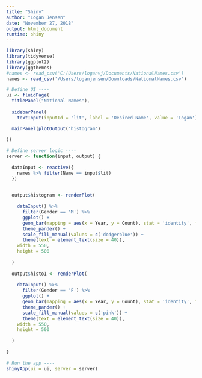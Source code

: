```yaml
---
title: "Shiny"
author: "Logan Jensen"
date: "November 27, 2018"
output: html_document
runtime: shiny
---
```


```r
library(shiny)
library(tidyverse)
library(ggplot2)
library(ggthemes)
#names <- read_csv('C:/Users/loganvj/Documents/NationalNames.csv')
names <- read_csv('/Users/loganjensen/Downloads/NationalNames.csv')
```


```r
# Define UI ----
ui <- fluidPage(
  titlePanel("National Names"),
  
  sidebarPanel(
    textInput(inputId = 'lit', label = 'Desired Name', value = 'Logan')), 

  mainPanel(plotOutput('histogram')
  
))

# Define server logic ----
server <- function(input, output) {
  
  dataInput <- reactive({
    names %>% filter(Name == input$lit)
  })
  

  output$histogram <- renderPlot(
    
    dataInput() %>%
      filter(Gender == 'M') %>%
      ggplot() +
      geom_bar(mapping = aes(x = Year, y = Count), stat = 'identity', fill = 'dodgerblue') +
      theme_pander() +
      scale_fill_manual(values = c('dodgerblue')) +
      theme(text = element_text(size = 40)),
    width = 550,
    height = 500
    
  )
  
  output$histo1 <- renderPlot(
    
    dataInput() %>%
      filter(Gender == 'F') %>%
      ggplot() +
      geom_bar(mapping = aes(x = Year, y = Count), stat = 'identity', fill = 'pink') +
      theme_pander() +
      scale_fill_manual(values = c('pink')) +
      theme(text = element_text(size = 40)),
    width = 550,
    height = 500
    
  )
  
}

# Run the app ----
shinyApp(ui = ui, server = server)
```

